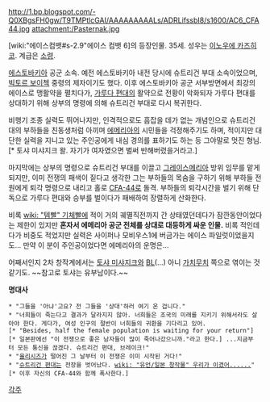 http://1.bp.blogspot.com/-Q0XBgsFH0gw/T9TMPtlcGAI/AAAAAAAAALs/ADRLifssbI8/s1600/AC6_CFA44.jpg
attachment:/Pasternak.jpg

[wiki:"에이스컴뱃#s-2.9"에이스 컴뱃 6]의 등장인물. 35세. 성우는 [[이노우에 카즈히코]]. 계급은 [[소령]].

[[에스토바키아]] 공군 소속. 예전 에스토바키아 내전 당시에 슈트리건 부대 소속이었으며, [[빅토르 보이첵]] 중령의 제자이기도 했다. 이후 에스토바키아 공군 서부방면에서 최강의 에이스로 맹활약을 펼치다가, [[가루다 편대]]의 활약으로 전황이 악화되자 가루다 편대를 상대하기 위해 상부의 명령에 의해 슈트리건 부대로 다시 복귀한다. 

비행기 조종 실력도 뛰어나지만, 인격적으로도 흠잡을 데가 없는 개념인으로 슈트리건 대의 부하들을 친동생처럼 아끼며 [[에메리아]]의 시민들을 걱정해주기도 하며, 적이지만 대단한 실력을 지니고 있는 주인공에게 내심 경의를 표하기도 하는 등 그야말로 멋진 형님.[* 토샤 미샤지크 왈. 자기가 여자였으면 벌써 반해버렸을거라고.]

마지막에는 상부의 명령으로 슈트리건 부대를 이끌고 [[그레이스메리아]] 방위 임무를 맡게 되지만, 이미 전쟁의 패색이 짙다고 생각한 그는 부하들의 목숨을 구하기 위해 부하들 전원에게 퇴각 명령으로 내리고 홀로 [[CFA-44]]로 돌격. 부하들의 퇴각시간을 벌기 위해 단독으로 가루다 편대와 승부를 벌이다가 패배하여 장렬하게 산화한다.

비록 [[wiki: "템빨" 기체빨]]에 적이 거의 궤멸직전까지 간 상태였던데다가 잠깐동안이었다는 제한이 있지만 '''혼자서 에메리아 공군 전체를 상대로 대등하게 싸운 인물.''' 비록 적인데다가 비중도 적었지만 실력은 사이퍼나 모비우스1에 버금가는 에이스 파일럿이었을지도... 만약 이 분이 주인공이었다면 에메리아의 운명은...

어째서인지 2차 창작계에서는 [[토샤 미샤지크]]와 [[BL]](...) 아니 [[가치무치]] 쪽으로 엮이는 것 같기도. ~~참고로 토샤는 유부남이다.~~

'''명대사'''
 * "그들을 '아냐'고요? 전 그들을 '상대'하러 여기 온 겁니다."
 * "너희들이 죽는다고 결과가 달라지지 않아. 너희들은 조국의 미래를 지키기 위해서라도 살아야 한다. 게다가, 여성 인구의 절반이 너희들의 귀환을 기다리고 있어.[* "Besides, half the female population is waiting for your return"][* 일본판에선 "이 전쟁으로 좋은 남자들이 많이 죽어나갔으니까."라고 한다.] ...지금부터 모든 통신을 끊겠다. 슈트리건 편대, 브레이크!"
 * "[[율리시즈]]가 떨어진 그 날부터 이 전쟁은 이미 시작된 거다!"
 * "[[슈트리건 편대]]는 전장을 벗어났다. [[wiki: "유언/일본 창작물" 우리가 이겼어......]]"[* 이후 자신의 CFA-44와 함께 폭사한다.]
[[각주]]
